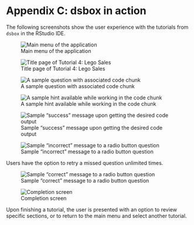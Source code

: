# Appendix C: dsbox in action {.unnumbered}

The following screenshots show the user experience with the tutorials from `dsbox` in the RStudio IDE.

::::: screenshot-outer-border

::: screenshot-inner-border

![Main menu of the application](dsbox-figs/00-main-menu.png){fig-alt="Add alt text here"}

:::

:::::

::::: screenshot-outer-border

::: screenshot-inner-border

![Title page of Tutorial 4: Lego Sales](dsbox-figs/01-intro-page.png){fig-alt="The image is a screenshot of a computer application, with black text on a white background and a large image in the center. At the top, the title says \"LEGO Sales.\" The image consists of a Stormtrooper LEGO minifigurine on a white computer keyboard. The text below the image describes the purpose of the study (to review previous concepts on data wrangling) and the goals (practice the analysis skills learned so far, developing questions in the data, and deepening the understanding of visualizations.)"}

:::

:::::

::::: screenshot-outer-border

::: screenshot-inner-border

![A sample question with associated code chunk](dsbox-figs/02-question.png){fig-alt="Add alt text here"}

:::

:::::

::::: screenshot-outer-border

::: screenshot-inner-border

![A sample hint available while working in the code chunk](dsbox-figs/03-hint.png){fig-alt="Add alt text here"}

:::

:::::

::::: screenshot-outer-border

::: screenshot-inner-border

![Sample "success" message upon getting the desired code output](dsbox-figs/04-correct-code.png){fig-alt="Add alt text here"}

:::

:::::

::::: screenshot-outer-border

::: screenshot-inner-border

![Sample "incorrect" message to a radio button question](dsbox-figs/05-incorrect-radio.png){fig-alt="Add alt text here"}

:::

:::::

Users have the option to retry a missed question unlimited times.

::::: screenshot-outer-border

::: screenshot-inner-border

![Sample "correct" message to a radio button question](dsbox-figs/06-correct-radio.png){fig-alt="Add alt text here"}

:::

:::::

::::: screenshot-outer-border

::: screenshot-inner-border

![Completion screen](dsbox-figs/07-wrapup.png){fig-alt="Add alt text here"}

:::

::::: 


Upon finishing a tutorial, the user is presented with an option to review specific sections, or to return to the main menu and select another tutorial.
